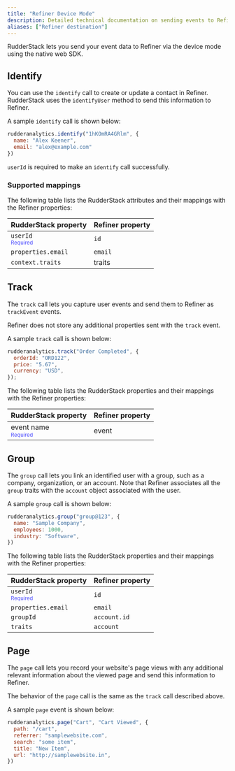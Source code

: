 ```yaml
---
title: "Refiner Device Mode"
description: Detailed technical documentation on sending events to Refiner using the RudderStack web device mode.
aliases: ["Refiner destination"]
---
```


RudderStack lets you send your event data to Refiner via the <Link to="/destinations/rudderstack-connection-modes/#device-mode">device mode</Link> using the native web SDK.

## Identify

You can use the <Link to="/event-spec/standard-events/identify">`identify`</Link> call to create or update a contact in Refiner. RudderStack uses the `identifyUser` method to send this information to Refiner.

A sample `identify` call is shown below:

```javascript
rudderanalytics.identify("1hKOmRA4GRlm", {
  name: "Alex Keener",
  email: "alex@example.com"
})
```

<div class="warningBlock">
<code class="inline-code">userId</code> is required to make an <code class="inline-code">identify</code> call successfully. 
</div>

### Supported mappings

The following table lists the RudderStack attributes and their mappings with the Refiner properties:

| RudderStack property   | Refiner property  | 
| :-------------| :-----------------| 
| `userId` <br/> <span style="color: #4D4DFF;font-size:12px;">Required</span> | `id` |
| `properties.email` | `email` |
| `context.traits` | traits |

## Track

The <Link to="/event-spec/standard-events/track">`track`</Link> call lets you capture user events and send them to Refiner as `trackEvent` events.

<div class="warningBlock">
Refiner does not store any additional properties sent with the <code class="inline-code">track</code> event.
</div>

A sample `track` call is shown below:

```javascript
rudderanalytics.track("Order Completed", {
  orderId: "ORD122",
  price: "5.67",
  currency: "USD",
});
```

The following table lists the RudderStack properties and their mappings with the Refiner properties:

| RudderStack property   | Refiner property  | 
| :-------------| :-----------------| 
| event name <br/> <span style="color: #4D4DFF;font-size:12px;">Required</span> | event |

## Group

The <Link to="/event-spec/standard-events/group">`group`</Link> call lets you link an identified user with a group, such as a company, organization, or an account. Note that Refiner associates all the `group` traits with the `account` object associated with the user.

A sample `group` call is shown below:

```javascript
rudderanalytics.group("group@123", {
  name: "Sample Company",
  employees: 1000,
  industry: "Software",
})
```

The following table lists the RudderStack properties and their mappings with the Refiner properties:

| RudderStack property   | Refiner property  | 
| :-------------| :-----------------| 
| `userId` <br/> <span style="color: #4D4DFF;font-size:12px;">Required</span> | `id` |
| `properties.email` | `email` |
| `groupId` | `account.id` |
| `traits` | `account` |

## Page

The <Link to="/event-spec/standard-events/page">`page`</Link> call lets you record your website's page views with any additional relevant information about the viewed page and send this information to Refiner.

<div class="infoBlock">
The behavior of the <code class="inline-code">page</code> call is the same as the <Link to="#track"><code class="inline-code">track</code></Link> call described above.
</div>

A sample `page` event is shown below:

```javascript
rudderanalytics.page("Cart", "Cart Viewed", {
  path: "/cart",
  referrer: "samplewebsite.com",
  search: "some item",
  title: "New Item",
  url: "http://samplewebsite.in",
})
```